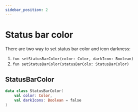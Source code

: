 ```yaml
---
sidebar_position: 2
---
```


# Status bar color

There are two way to set status bar color and icon darkness:

1. `fun setStatusBarColor(color: Color, darkIcon: Boolean)`
2. `fun setStatusBarColor(statusBarColo: StatusBarColor)`

## StatusBarColor

```kt
data class StatusBarColor(
    val color: Color,
    val darkIcons: Boolean = false
)
```
